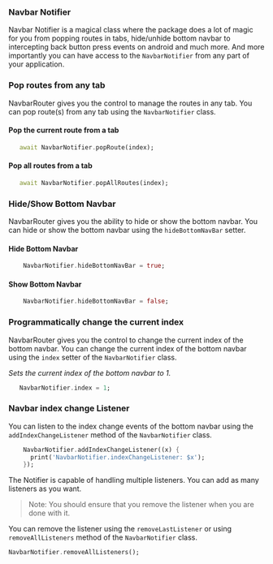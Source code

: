 ### Navbar Notifier

Navbar Notifier is a magical class where the package does a lot of magic for you from popping routes in tabs, hide/unhide bottom navbar to intercepting back button press events on android and much more. And more importantly you can have access to the `NavbarNotifier` from any part of your application.

### Pop routes from any tab

NavbarRouter gives you the control to manage the routes in any tab. You can pop route(s) from any tab using the `NavbarNotifier` class.

#### Pop the current route from a tab

```dart
   await NavbarNotifier.popRoute(index);
```

#### Pop all routes from a tab
```dart
   await NavbarNotifier.popAllRoutes(index);
```

### Hide/Show Bottom Navbar

NavbarRouter gives you the ability to hide or show the bottom navbar. You can hide or show the bottom navbar using the `hideBottomNavBar` setter.

#### Hide Bottom Navbar
```dart
    NavbarNotifier.hideBottomNavBar = true;
```

#### Show Bottom Navbar
```dart
    NavbarNotifier.hideBottomNavBar = false;
```

### Programmatically change the current index

NavbarRouter gives you the control to change the current index of the bottom navbar. You can change the current index of the bottom navbar using the `index` setter of the `NavbarNotifier` class.

*Sets the current index of the bottom navbar to 1.*

```dart
   NavbarNotifier.index = 1;
```

### Navbar index change Listener

You can listen to the index change events of the bottom navbar using the `addIndexChangeListener` method of the `NavbarNotifier` class.

```dart
    NavbarNotifier.addIndexChangeListener((x) {
      print('NavbarNotifier.indexChangeListener: $x');
    });
```

The Notifier is capable of handling multiple listeners. You can add as many listeners as you want.

> Note: You should ensure that you remove the listener when you are done with it.

You can remove the listener using the `removeLastListener` or using `removeAllListeners` method of the `NavbarNotifier` class.

```dart
NavbarNotifier.removeAllListeners();
```






